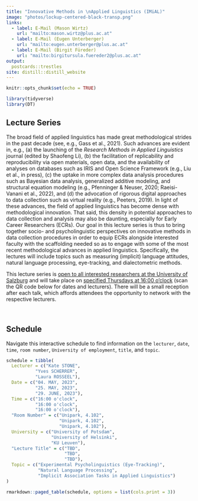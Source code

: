 ```yaml
---
title: "Innovative Methods in \nApplied Linguistics (IMiAL)"
image: "photos/lockup-centered-black-transp.png"
links:
  - label: E-Mail (Mason Wirtz)
    url: "mailto:mason.wirtz@plus.ac.at"
  - label: E-Mail (Eugen Unterberger)
    url: "mailto:eugen.unterberger@plus.ac.at"
  - label: E-Mail (Birgit Füreder)
    url: "mailto:birgitursula.fuereder2@plus.ac.at"
output:
  postcards::trestles
site: distill::distill_website
---
```



```r

knitr::opts_chunk$set(echo = TRUE)

library(tidyverse)
library(DT)

```


## Lecture Series

The broad field of applied linguistics has made great methodological strides in the past decade (see, e.g., Gass et al., 2021). Such advances are evident in, e.g., (a) the launching of the *Research Methods in Applied Linguistics* journal (edited by Shaofeng Li), (b) the facilitation of replicability and reproducibility via open materials, open data, and the availability of analyses on databases such as IRIS and Open Science Framework (e.g., Liu et al., in press), (c) the uptake in more complex data analysis procedures such as Bayesian data analysis, generalized additive modeling, and structural equation modeling (e.g., Pfenninger & Neuser, 2020; Raeisi-Vanani et al., 2022), and (d) the advocation of rigorous digital approaches to data collection such as virtual reality (e.g., Peeters, 2019). In light of these advances, the field of applied linguistics has become dense with methodological innovation. That said, this density in potential approaches to data collection and analysis may also be daunting, especially for Early Career Researchers (ECRs). Our goal in this lecture series is thus to bring together socio- and psycholinguistic perspectives on innovative methods in data collection procedures in order to equip ECRs alongside interested faculty with the scaffolding needed so as to engage with some of the most recent methodological advances in applied linguistics. Specifically, the lectures will include topics such as measuring (implicit) language attitudes, natural language processing, eye-tracking, and dialectometric methods. 

This lecture series is <u>open to all interested researchers at the University of Salzburg</u> and will take place on <u>specified Thursdays at 16:00 o’clock</u> (scan the QR code below for dates and lecturers). There will be a small reception after each talk, which affords attendees the opportunity to network with the respective lecturers. 

<br>


## Schedule 

Navigate this interactive schedule to find information on the `lecturer`, `date`, `time`, `room number`, `University of employment`, `title`, and `topic`. 

```r

schedule = tibble(
  Lecturer = c("Kate STONE", 
           "Yves SCHERRER", 
           "Laura ROSSEEL"), 
  Date = c("04. MAY, 2023", 
           "25. MAY, 2023", 
           "29. JUNE, 2023"), 
  Time = c("16:00 o'clock", 
           "16:00 o'clock", 
           "16:00 o'clock"),
  "Room Number" = c("Unipark, 4.102", 
                    "Unipark, 4.102", 
                    "Unipark, 4.102"),
  University = c("University of Potsdam", 
                 "University of Helsinki", 
                 "KU Leuven"), 
  "Lecture Title" = c("TBD", 
                      "TBD", 
                      "TBD"),
  Topic = c("Experimental Psycholinguistics (Eye-Tracking)", 
            "Natural Language Processing", 
            "Implicit Association Tasks in Applied Linguistics")
)

rmarkdown::paged_table(schedule, options = list(cols.print = 3))

```


<br>
<br>
<br>
